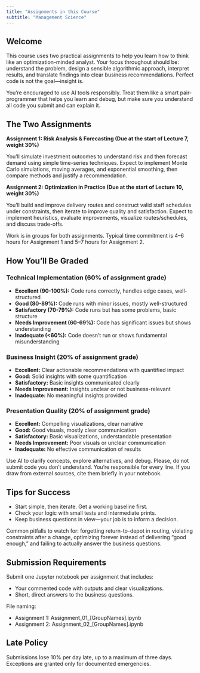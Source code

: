 ```yaml
---
title: "Assignments in this Course"
subtitle: "Management Science"
---
```


## Welcome

This course uses two practical assignments to help you learn how to think like an optimization-minded analyst. Your focus throughout should be: understand the problem, design a sensible algorithmic approach, interpret results, and translate findings into clear business recommendations. Perfect code is not the goal—insight is.

::: callout-tip
You’re encouraged to use AI tools responsibly. Treat them like a smart pair-programmer that helps you learn and debug, but make sure you understand all code you submit and can explain it.
:::

## The Two Assignments

**Assignment 1: Risk Analysis & Forecasting (Due at the start of Lecture 7, weight 30%)**

You’ll simulate investment outcomes to understand risk and then forecast demand using simple time-series techniques. Expect to implement Monte Carlo simulations, moving averages, and exponential smoothing, then compare methods and justify a recommendation.

**Assignment 2: Optimization in Practice (Due at the start of Lecture 10, weight 30%)**

You’ll build and improve delivery routes and construct valid staff schedules under constraints, then iterate to improve quality and satisfaction. Expect to implement heuristics, evaluate improvements, visualize routes/schedules, and discuss trade-offs.

Work is in groups for both assignments. Typical time commitment is 4–6 hours for Assignment 1 and 5–7 hours for Assignment 2.

## How You’ll Be Graded

### Technical Implementation (60% of assignment grade)

- **Excellent (90-100%):** Code runs correctly, handles edge cases, well-structured
- **Good (80-89%):** Code runs with minor issues, mostly well-structured
- **Satisfactory (70-79%):** Code runs but has some problems, basic structure
- **Needs Improvement (60-69%):** Code has significant issues but shows understanding
- **Inadequate (<60%):** Code doesn't run or shows fundamental misunderstanding

### Business Insight (20% of assignment grade)

- **Excellent:** Clear actionable recommendations with quantified impact
- **Good:** Solid insights with some quantification
- **Satisfactory:** Basic insights communicated clearly
- **Needs Improvement:** Insights unclear or not business-relevant
- **Inadequate:** No meaningful insights provided

### Presentation Quality (20% of assignment grade)

- **Excellent:** Compelling visualizations, clear narrative
- **Good:** Good visuals, mostly clear communication
- **Satisfactory:** Basic visualizations, understandable presentation
- **Needs Improvement:** Poor visuals or unclear communication
- **Inadequate:** No effective communication of results

::: callout-important
Use AI to clarify concepts, explore alternatives, and debug. Please, do not submit code you don’t understand. You’re responsible for every line. If you draw from external sources, cite them briefly in your notebook.
:::

## Tips for Success

- Start simple, then iterate. Get a working baseline first.
- Check your logic with small tests and intermediate prints.
- Keep business questions in view—your job is to inform a decision.

:::callout-tip
Common pitfalls to watch for: forgetting return-to-depot in routing, violating constraints after a change, optimizing forever instead of delivering “good enough,” and failing to actually answer the business questions.
:::

## Submission Requirements

Submit one Jupyter notebook per assignment that includes:

- Your commented code with outputs and clear visualizations.
- Short, direct answers to the business questions.

File naming:

- Assignment 1: Assignment_01_[GroupNames].ipynb
- Assignment 2: Assignment_02_[GroupNames].ipynb

## Late Policy

Submissions lose 10% per day late, up to a maximum of three days. Exceptions are granted only for documented emergencies.
